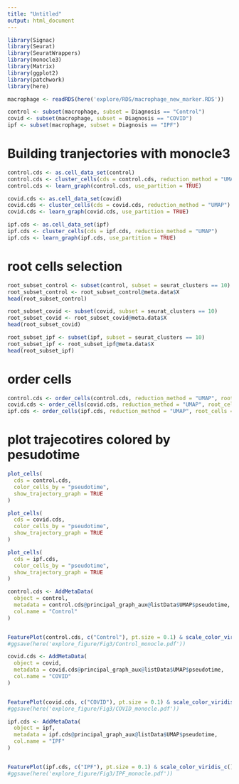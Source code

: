 ```yaml
---
title: "Untitled"
output: html_document
---
```


```r
library(Signac)
library(Seurat)
library(SeuratWrappers)
library(monocle3)
library(Matrix)
library(ggplot2)
library(patchwork)
library(here)
```

```r
macrophage <- readRDS(here('explore/RDS/macrophage_new_marker.RDS'))
```

```r
control <- subset(macrophage, subset = Diagnosis == "Control")
covid <- subset(macrophage, subset = Diagnosis == "COVID")
ipf <- subset(macrophage, subset = Diagnosis == "IPF")
```

# Building tranjectories with monocle3 
```r
control.cds <- as.cell_data_set(control)
control.cds <- cluster_cells(cds = control.cds, reduction_method = "UMAP")
control.cds <- learn_graph(control.cds, use_partition = TRUE)

covid.cds <- as.cell_data_set(covid)
covid.cds <- cluster_cells(cds = covid.cds, reduction_method = "UMAP")
covid.cds <- learn_graph(covid.cds, use_partition = TRUE)

ipf.cds <- as.cell_data_set(ipf)
ipf.cds <- cluster_cells(cds = ipf.cds, reduction_method = "UMAP")
ipf.cds <- learn_graph(ipf.cds, use_partition = TRUE)
```

# root cells selection
```r
root_subset_control <- subset(control, subset = seurat_clusters == 10)
root_subset_control <- root_subset_control@meta.data$X
head(root_subset_control)

root_subset_covid <- subset(covid, subset = seurat_clusters == 10)
root_subset_covid <- root_subset_covid@meta.data$X
head(root_subset_covid)

root_subset_ipf <- subset(ipf, subset = seurat_clusters == 10)
root_subset_ipf <- root_subset_ipf@meta.data$X
head(root_subset_ipf)
```

# order cells 
```r
control.cds <- order_cells(control.cds, reduction_method = "UMAP", root_cells = root_subset_control)
covid.cds <- order_cells(covid.cds, reduction_method = "UMAP", root_cells = root_subset_covid)
ipf.cds <- order_cells(ipf.cds, reduction_method = "UMAP", root_cells = root_subset_ipf)
```

# plot trajecotires colored by pesudotime 
```r
plot_cells(
  cds = control.cds, 
  color_cells_by = "pseudotime",
  show_trajectory_graph = TRUE
)

plot_cells(
  cds = covid.cds, 
  color_cells_by = "pseudotime",
  show_trajectory_graph = TRUE
)

plot_cells(
  cds = ipf.cds, 
  color_cells_by = "pseudotime",
  show_trajectory_graph = TRUE
)
```

```r
control.cds <- AddMetaData(
  object = control,
  metadata = control.cds@principal_graph_aux@listData$UMAP$pseudotime,
  col.name = "Control"
)


FeaturePlot(control.cds, c("Control"), pt.size = 0.1) & scale_color_viridis_c()
#ggsave(here('explore_figure/Fig3/Control_monocle.pdf'))
```

```r
covid.cds <- AddMetaData(
  object = covid,
  metadata = covid.cds@principal_graph_aux@listData$UMAP$pseudotime,
  col.name = "COVID"
)


FeaturePlot(covid.cds, c("COVID"), pt.size = 0.1) & scale_color_viridis_c()
#ggsave(here('explore_figure/Fig3/COVID_monocle.pdf'))
```

```r
ipf.cds <- AddMetaData(
  object = ipf,
  metadata = ipf.cds@principal_graph_aux@listData$UMAP$pseudotime,
  col.name = "IPF"
)


FeaturePlot(ipf.cds, c("IPF"), pt.size = 0.1) & scale_color_viridis_c()
#ggsave(here('explore_figure/Fig3/IPF_monocle.pdf'))
```




